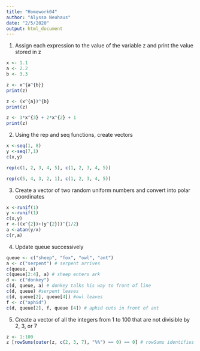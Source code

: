 ```yaml
---
title: "Homework04"
author: "Alyssa Neuhaus"
date: "2/5/2020"
output: html_document
---
```


1. Assign each expression to the value of the variable z and print the value stored in z

```r
x <- 1.1
a <- 2.2
b <- 3.3
```

```r
z <- x^{a^{b}}
print(z)
```

```r
z <- (x^{a})^{b}
print(z)
```

```r
z <- 3*x^{3} + 2*x^{2} + 1
print(z)
```

2. Using the rep and seq functions, create vectors

```r
x <-seq(1, 8)
y <-seq(7,1)
c(x,y)
```
```r
rep(c(1, 2, 3, 4, 5), c(1, 2, 3, 4, 5))
```

```r
rep(c(5, 4, 3, 2, 1), c(1, 2, 3, 4, 5))
```

3. Create a vector of two random uniform numbers and convert into polar coordinates

```r
x <-runif(1)
y <-runif(1)
c(x,y)
r <-((x^{2})+(y^{2}))^{1/2}
a <-atan(y/x)
c(r,a)
```

4. Update queue successively 

```r
queue <- c("sheep", "fox", "owl", "ant")
a <- c("serpent") # serpent arrives
c(queue, a)
c(queue[2:4], a) # sheep enters ark
d <- c("donkey")
c(d, queue, a) # donkey talks his way to front of line
c(d, queue) #serpent leaves
c(d, queue[2], queue[4]) #owl leaves
f <- c("aphid")
c(d, queue[2], f, queue [4]) # aphid cuts in front of ant
```

5. Create a vector of all the integers from 1 to 100 that are not divisible by 2, 3, or 7

```r
z <- 1:100
z [rowSums(outer(z, c(2, 3, 7), "%%") == 0) == 0] # rowSums identifies numbers from 1-100 that are not perfectly divided by 2, 3, or 7. == is there to make sure the vectors are exactly the same length. %% gives the remainder of the first vector with the second
```




